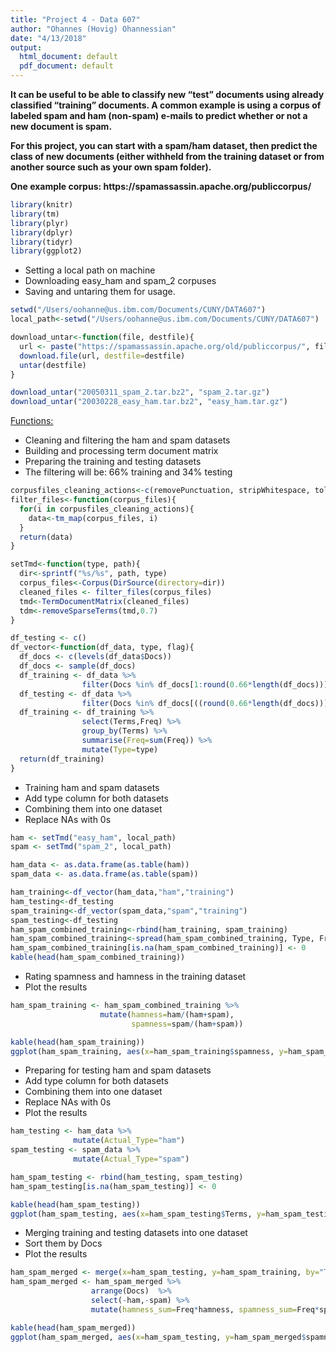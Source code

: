 ```yaml
---
title: "Project 4 - Data 607"
author: "Ohannes (Hovig) Ohannessian"
date: "4/13/2018"
output:
  html_document: default
  pdf_document: default
---
```


<b>It can be useful to be able to classify new "test" documents using already classified "training" documents.  A common example is using a corpus of labeled spam and ham (non-spam) e-mails to predict whether or not a new document is spam.  

For this project, you can start with a spam/ham dataset, then predict the class of new documents (either withheld from the training dataset or from another source such as your own spam folder).   

One example corpus:  https://spamassassin.apache.org/publiccorpus/</b>

```r
library(knitr)
library(tm)
library(plyr)
library(dplyr)
library(tidyr)
library(ggplot2)
```

<div class="alert alert-info">
* Setting a local path on machine 
* Downloading easy_ham and spam_2 corpuses 
* Saving and untaring them for usage.
</div>

```r
setwd("/Users/oohanne@us.ibm.com/Documents/CUNY/DATA607")
local_path<-setwd("/Users/oohanne@us.ibm.com/Documents/CUNY/DATA607")

download_untar<-function(file, destfile){
  url <- paste("https://spamassassin.apache.org/old/publiccorpus/", file, sep="")
  download.file(url, destfile=destfile)
  untar(destfile)
}

download_untar("20050311_spam_2.tar.bz2", "spam_2.tar.gz")
download_untar("20030228_easy_ham.tar.bz2", "easy_ham.tar.gz")
```

<div class="alert alert-info">
<u>Functions:</u>

* Cleaning and filtering the ham and spam datasets 
* Building and processing term document matrix
* Preparing the training and testing datasets
* The filtering will be: 66% training and 34% testing
</div>

```r
corpusfiles_cleaning_actions<-c(removePunctuation, stripWhitespace, tolower, removeNumbers)
filter_files<-function(corpus_files){
  for(i in corpusfiles_cleaning_actions){
    data<-tm_map(corpus_files, i) 
  }
  return(data)
}

setTmd<-function(type, path){
  dir<-sprintf("%s/%s", path, type)
  corpus_files<-Corpus(DirSource(directory=dir))
  cleaned_files <- filter_files(corpus_files)
  tmd<-TermDocumentMatrix(cleaned_files)
  tdm<-removeSparseTerms(tmd,0.7)
}

df_testing <- c()
df_vector<-function(df_data, type, flag){
  df_docs <- c(levels(df_data$Docs))
  df_docs <- sample(df_docs)
  df_training <- df_data %>% 
                filter(Docs %in% df_docs[1:round(0.66*length(df_docs))]) 
  df_testing <- df_data %>% 
                filter(Docs %in% df_docs[((round(0.66*length(df_docs)))+1):length(df_docs)]) 
  df_training <- df_training %>% 
                select(Terms,Freq) %>% 
                group_by(Terms) %>% 
                summarise(Freq=sum(Freq)) %>% 
                mutate(Type=type)
  return(df_training)
}
```

<div class="alert alert-info">
* Training ham and spam datasets 
* Add type column for both datasets
* Combining them into one dataset
* Replace NAs with 0s
</div>

```r
ham <- setTmd("easy_ham", local_path)
spam <- setTmd("spam_2", local_path)

ham_data <- as.data.frame(as.table(ham))
spam_data <- as.data.frame(as.table(spam))

ham_training<-df_vector(ham_data,"ham","training")
ham_testing<-df_testing
spam_training<-df_vector(spam_data,"spam","training")
spam_testing<-df_testing
ham_spam_combined_training<-rbind(ham_training, spam_training) 
ham_spam_combined_training<-spread(ham_spam_combined_training, Type, Freq)
ham_spam_combined_training[is.na(ham_spam_combined_training)] <- 0
kable(head(ham_spam_combined_training))
```

<div class="alert alert-info">
* Rating spamness and hamness in the training dataset
* Plot the results
</div>

```r
ham_spam_training <- ham_spam_combined_training %>% 
                    mutate(hamness=ham/(ham+spam),
                           spamness=spam/(ham+spam))

kable(head(ham_spam_training))
ggplot(ham_spam_training, aes(x=ham_spam_training$spamness, y=ham_spam_training$hamness)) + geom_point(data=ham_spam_training, aes(x=ham_spam_training$spamness, y=ham_spam_training$hamness)) 
```

<div class="alert alert-info">
* Preparing for testing ham and spam datasets 
* Add type column for both datasets
* Combining them into one dataset
* Replace NAs with 0s
* Plot the results
</div>

```r
ham_testing <- ham_data %>% 
              mutate(Actual_Type="ham")
spam_testing <- spam_data %>% 
              mutate(Actual_Type="spam")

ham_spam_testing <- rbind(ham_testing, spam_testing) 
ham_spam_testing[is.na(ham_spam_testing)] <- 0

kable(head(ham_spam_testing))
ggplot(ham_spam_testing, aes(x=ham_spam_testing$Terms, y=ham_spam_testing$Freq)) + geom_point(data=ham_spam_testing, aes(x=ham_spam_testing$Terms, y=ham_spam_testing$Freq)) 
```

<div class="alert alert-info">
* Merging training and testing datasets into one dataset
* Sort them by Docs
* Plot the results
</div>

```r
ham_spam_merged <- merge(x=ham_spam_testing, y=ham_spam_training, by="Terms", all.x=T)
ham_spam_merged <- ham_spam_merged %>% 
                  arrange(Docs)  %>% 
                  select(-ham,-spam) %>% 
                  mutate(hamness_sum=Freq*hamness, spamness_sum=Freq*spamness)

kable(head(ham_spam_merged))
ggplot(ham_spam_merged, aes(x=ham_spam_testing, y=ham_spam_merged$spamness_sum)) + geom_point(data=ham_spam_merged, aes(x=ham_spam_merged$hamness_sum, y=ham_spam_merged$spamness_sum)) 
```



